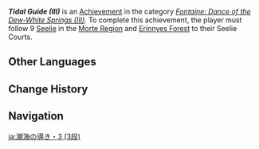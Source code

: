 {{Achievement Infobox
|title        = Tidal Guide (III)
|id           = 80291
|order id     = 267
|category     = Fontaine: Dance of the Dew-White Springs (III)
|description  = Follow 9 Seelie to their Seelie Courts in the [[Morte Region]] and [[Erinnyes Forest]].
|requirements = 
|primogems    = 20
|tracking     = 
|topic        = Seelie
|set          = Tidal Guide (III)
|tier         = 3
|tiers_total  = 3
}}
'''''Tidal Guide (III)''''' is an [[Achievement]] in the category ''[[Fontaine: Dance of the Dew-White Springs (III)]]''. To complete this achievement, the player must follow 9 [[Seelie]] in the [[Morte Region]] and [[Erinnyes Forest]] to their Seelie Courts.

==Other Languages==
{{Other Languages|Transclude=Tidal Guide (III)}}

==Change History==
{{Change History|4.2}}

==Navigation==
{{Achievement Navbox}}

[[ja:潮海の導き・3 (3段)]]